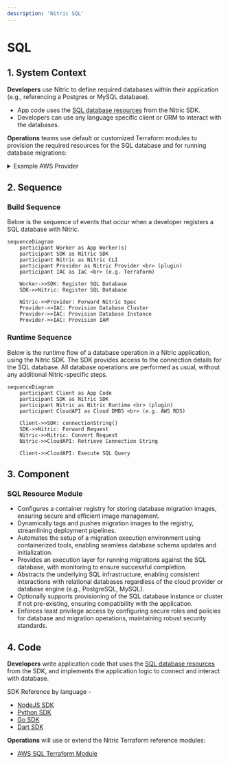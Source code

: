 ```yaml
---
description: 'Nitric SQL'
---
```


# SQL

## 1. System Context

**Developers** use Nitric to define required databases within their application (e.g., referencing a Postgres or MySQL database).

- App code uses the [SQL database resources](/sql) from the Nitric SDK.
- Developers can use any language specific client or ORM to interact with the databases.

**Operations** teams use default or customized Terraform modules to provision the required resources for the SQL database and for running database migrations:

<details>
  <summary>Example AWS Provider</summary>

- **AWS RDS** (or another SQL provider) hosts the actual database.
- **AWS ECR** (Elastic Container Registry) stores the database migration image.
- **AWS CodeBuild** runs the migration image against the database on startup.
- **AWS IAM** manages roles and policies granting CodeBuild access to pull images from ECR, access VPC resources, and more.

```mermaid
flowchart TD
    Developer["Developer"]
    Operations["Operations"]
    NitricApp["nitric up"]
    RDS["AWS RDS (SQL Database)"]
    ECR["AWS ECR"]
    CodeBuild["AWS CodeBuild (Executes Migrations)"]
    IAM["AWS IAM"]
    Lambda["AWS Lambda Functions"]

    Developer -->|Write Code| NitricApp
    Operations -->|Terraform| NitricApp
    NitricApp -->|Provision & Configure| RDS
    NitricApp -->|Push/Tag Image| ECR
    NitricApp -->|Run Migrations| CodeBuild
    NitricApp -->|Manage Permissions| IAM
    Lambda -->|Access Database| RDS
    IAM -->Lambda

    CodeBuild -->|Executes SQL Migrations| RDS
    IAM --> RDS
    IAM --> ECR
    IAM --> CodeBuild

classDef default line-height:1;
classDef edgeLabel line-height:2;
```

</details>

## 2. Sequence

### Build Sequence

Below is the sequence of events that occur when a developer registers a SQL database with Nitric.

```mermaid
sequenceDiagram
    participant Worker as App Worker(s)
    participant SDK as Nitric SDK
    participant Nitric as Nitric CLI
    participant Provider as Nitric Provider <br> (plugin)
    participant IAC as IaC <br> (e.g. Terraform)

    Worker->>SDK: Register SQL Database
    SDK->>Nitric: Register SQL Database

    Nitric->>Provider: Forward Nitric Spec
    Provider->>IAC: Provision Database Cluster
    Provider->>IAC: Provision Database Instance
    Provider->>IAC: Provision IAM
```

### Runtime Sequence

Below is the runtime flow of a database operation in a Nitric application, using the Nitric SDK. The SDK provides access to the connection details for the SQL database. All database operations are performed as usual, without any additional Nitric-specific steps.

```mermaid
sequenceDiagram
    participant Client as App Code
    participant SDK as Nitric SDK
    participant Nitric as Nitric Runtime <br> (plugin)
    participant CloudAPI as Cloud DMBS <br> (e.g. AWS RDS)

    Client->>SDK: connectionString()
    SDK->>Nitric: Forward Request
    Nitric->>Nitric: Convert Request
    Nitric->>CloudAPI: Retrieve Connection String

    Client->>CloudAPI: Execute SQL Query
```

## 3. Component

### SQL Resource Module

- Configures a container registry for storing database migration images, ensuring secure and efficient image management.
- Dynamically tags and pushes migration images to the registry, streamlining deployment pipelines.
- Automates the setup of a migration execution environment using containerized tools, enabling seamless database schema updates and initialization.
- Provides an execution layer for running migrations against the SQL database, with monitoring to ensure successful completion.
- Abstracts the underlying SQL infrastructure, enabling consistent interactions with relational databases regardless of the cloud provider or database engine (e.g., PostgreSQL, MySQL).
- Optionally supports provisioning of the SQL database instance or cluster if not pre-existing, ensuring compatibility with the application.
- Enforces least privilege access by configuring secure roles and policies for database and migration operations, maintaining robust security standards.

## 4. Code

**Developers** write application code that uses the [SQL database resources](/sql) from the SDK, and implements the application logic to connect and interact with database.

SDK Reference by language -

- [NodeJS SDK](/reference/nodejs/sql/sql)
- [Python SDK](/reference/python/sql/sql)
- [Go SDK](/reference/go/sql/sql)
- [Dart SDK](/reference/dart/sql/sql)

**Operations** will use or extend the Nitric Terraform reference modules:

- [AWS SQL Terraform Module](https://github.com/nitrictech/nitric/blob/main/cloud/aws/deploytf/.nitric/modules/sql/main.tf)
